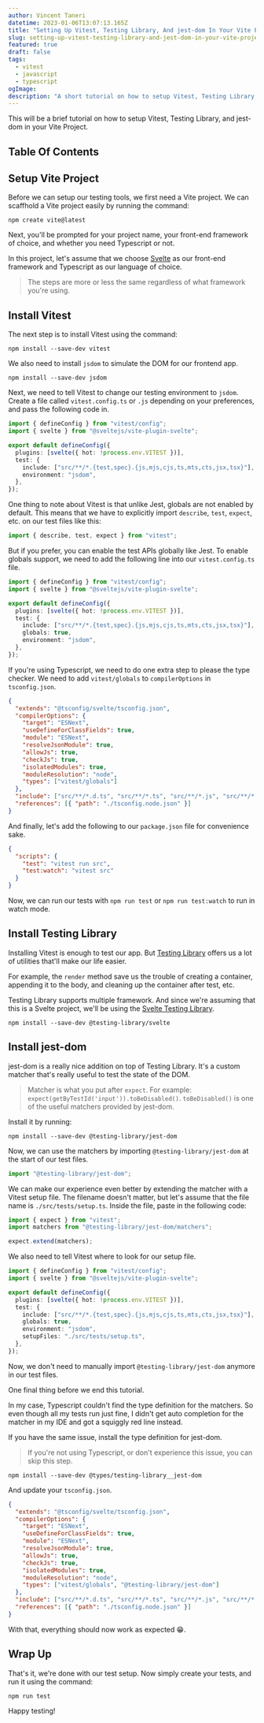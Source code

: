 ```yaml
---
author: Vincent Taneri
datetime: 2023-01-06T13:07:13.165Z
title: "Setting Up Vitest, Testing Library, And jest-dom In Your Vite Project"
slug: setting-up-vitest-testing-library-and-jest-dom-in-your-vite-project
featured: true
draft: false
tags:
  - vitest
  - javascript
  - typescript
ogImage:
description: "A short tutorial on how to setup Vitest, Testing Library, and jest-dom in your Vite Project."
---
```


This will be a brief tutorial on how to setup Vitest, Testing Library, and jest-dom in your Vite Project.

## Table Of Contents

## Setup Vite Project

Before we can setup our testing tools, we first need a Vite project. We can scaffhold a Vite project easily by running the command:

```
npm create vite@latest
```

Next, you'll be prompted for your project name, your front-end framework of choice, and whether you need Typescript or not.

In this project, let's assume that we choose [Svelte](https://svelte.dev/) as our front-end framework and Typescript as our language of choice.

> The steps are more or less the same regardless of what framework you're using.

## Install Vitest

The next step is to install Vitest using the command:

```
npm install --save-dev vitest
```

We also need to install `jsdom` to simulate the DOM for our frontend app.

```
npm install --save-dev jsdom
```

Next, we need to tell Vitest to change our testing environment to `jsdom`. Create a file called `vitest.config.ts` or `.js` depending on your preferences, and pass the following code in.

```ts
import { defineConfig } from "vitest/config";
import { svelte } from "@sveltejs/vite-plugin-svelte";

export default defineConfig({
  plugins: [svelte({ hot: !process.env.VITEST })],
  test: {
    include: ["src/**/*.{test,spec}.{js,mjs,cjs,ts,mts,cts,jsx,tsx}"],
    environment: "jsdom",
  },
});
```

One thing to note about Vitest is that unlike Jest, globals are not enabled by default. This means that we have to explicitly import `describe`, `test`, `expect`, etc. on our test files like this:

```ts
import { describe, test, expect } from "vitest";
```

But if you prefer, you can enable the test APIs globally like Jest. To enable globals support, we need to add the following line into our `vitest.config.ts` file.

```ts {8}
import { defineConfig } from "vitest/config";
import { svelte } from "@sveltejs/vite-plugin-svelte";

export default defineConfig({
  plugins: [svelte({ hot: !process.env.VITEST })],
  test: {
    include: ["src/**/*.{test,spec}.{js,mjs,cjs,ts,mts,cts,jsx,tsx}"],
    globals: true,
    environment: "jsdom",
  },
});
```

If you're using Typescript, we need to do one extra step to please the type checker. We need to add `vitest/globals` to `compilerOptions` in `tsconfig.json`.

```json {12}
{
  "extends": "@tsconfig/svelte/tsconfig.json",
  "compilerOptions": {
    "target": "ESNext",
    "useDefineForClassFields": true,
    "module": "ESNext",
    "resolveJsonModule": true,
    "allowJs": true,
    "checkJs": true,
    "isolatedModules": true,
    "moduleResolution": "node",
    "types": ["vitest/globals"]
  },
  "include": ["src/**/*.d.ts", "src/**/*.ts", "src/**/*.js", "src/**/*.svelte"],
  "references": [{ "path": "./tsconfig.node.json" }]
}
```

And finally, let's add the following to our `package.json` file for convenience sake.

```json
{
  "scripts": {
    "test": "vitest run src",
    "test:watch": "vitest src"
  }
}
```

Now, we can run our tests with `npm run test` or `npm run test:watch` to run in watch mode.

## Install Testing Library

Installing Vitest is enough to test our app. But [Testing Library](https://testing-library.com/) offers us a lot of utilities that'll make our life easier.

For example, the `render` method save us the trouble of creating a container, appending it to the body, and cleaning up the container after test, etc.

Testing Library supports multiple framework. And since we're assuming that this is a Svelte project, we'll be using the [Svelte Testing Library](https://testing-library.com/docs/svelte-testing-library/intro#).

```
npm install --save-dev @testing-library/svelte
```

## Install jest-dom

jest-dom is a really nice addition on top of Testing Library. It's a custom matcher that's really useful to test the state of the DOM.

> Matcher is what you put after `expect`. For example: `expect(getByTestId('input')).toBeDisabled()`. `toBeDisabled()` is one of the useful matchers provided by jest-dom.

Install it by running:

```
npm install --save-dev @testing-library/jest-dom
```

Now, we can use the matchers by importing `@testing-library/jest-dom` at the start of our test files.

```ts
import "@testing-library/jest-dom";
```

We can make our experience even better by extending the matcher with a Vitest setup file. The filename doesn't matter, but let's assume that the file name is `./src/tests/setup.ts`. Inside the file, paste in the following code:

```ts
import { expect } from "vitest";
import matchers from "@testing-library/jest-dom/matchers";

expect.extend(matchers);
```

We also need to tell Vitest where to look for our setup file.

```ts {10}
import { defineConfig } from "vitest/config";
import { svelte } from "@sveltejs/vite-plugin-svelte";

export default defineConfig({
  plugins: [svelte({ hot: !process.env.VITEST })],
  test: {
    include: ["src/**/*.{test,spec}.{js,mjs,cjs,ts,mts,cts,jsx,tsx}"],
    globals: true,
    environment: "jsdom",
    setupFiles: "./src/tests/setup.ts",
  },
});
```

Now, we don't need to manually import `@testing-library/jest-dom` anymore in our test files.

One final thing before we end this tutorial.

In my case, Typescript couldn't find the type definition for the matchers. So even though all my tests run just fine, I didn't get auto completion for the matcher in my IDE and got a squiggly red line instead.

If you have the same issue, install the type definition for jest-dom.

> If you're not using Typescript, or don't experience this issue, you can skip this step.

```
npm install --save-dev @types/testing-library__jest-dom
```

And update your `tsconfig.json`.

```json {12}
{
  "extends": "@tsconfig/svelte/tsconfig.json",
  "compilerOptions": {
    "target": "ESNext",
    "useDefineForClassFields": true,
    "module": "ESNext",
    "resolveJsonModule": true,
    "allowJs": true,
    "checkJs": true,
    "isolatedModules": true,
    "moduleResolution": "node",
    "types": ["vitest/globals", "@testing-library/jest-dom"]
  },
  "include": ["src/**/*.d.ts", "src/**/*.ts", "src/**/*.js", "src/**/*.svelte"],
  "references": [{ "path": "./tsconfig.node.json" }]
}
```

With that, everything should now work as expected :grin:.

## Wrap Up

That's it, we're done with our test setup. Now simply create your tests, and run it using the command:

```
npm run test
```

Happy testing!
